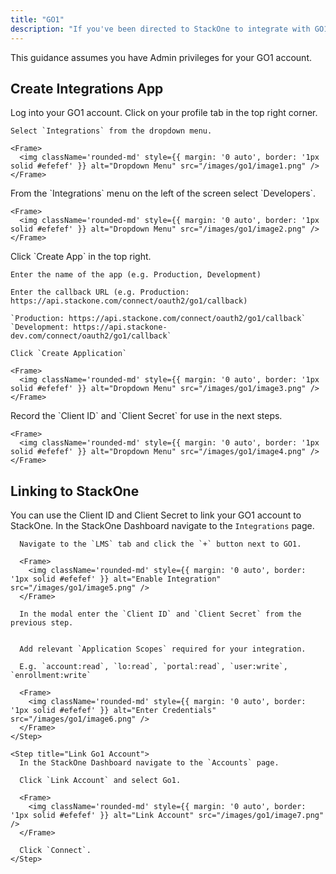 ```yaml
---
title: "GO1"
description: "If you've been directed to StackOne to integrate with GO1, the following steps will help you understand the process and any necessary actions to configure successful integration."
---
```


<Warning>
  This guidance assumes you have Admin privileges for your GO1 account.
</Warning>

## Create Integrations App

<Steps>
  <Step title="Log into GO1">
    Log into your GO1 account.
  </Step>

  <Step title="Navigate to Integrations">
    Click on your profile tab in the top right corner.

    Select `Integrations` from the dropdown menu.

    <Frame>
      <img className='rounded-md' style={{ margin: '0 auto', border: '1px solid #efefef' }} alt="Dropdown Menu" src="/images/go1/image1.png" />
    </Frame>
  </Step>

  <Step title="Navigate to Developers Tab">
    From the `Integrations` menu on the left of the screen select `Developers`.

    <Frame>
      <img className='rounded-md' style={{ margin: '0 auto', border: '1px solid #efefef' }} alt="Dropdown Menu" src="/images/go1/image2.png" />
    </Frame>
  </Step>

  <Step title="Create a New App">
    Click `Create App` in the top right.

    Enter the name of the app (e.g. Production, Development)

    Enter the callback URL (e.g. Production: https://api.stackone.com/connect/oauth2/go1/callback)

    `Production: https://api.stackone.com/connect/oauth2/go1/callback`
    `Development: https://api.stackone-dev.com/connect/oauth2/go1/callback`

    Click `Create Application`

    <Frame>
      <img className='rounded-md' style={{ margin: '0 auto', border: '1px solid #efefef' }} alt="Dropdown Menu" src="/images/go1/image3.png" />
    </Frame>
  </Step>

  <Step title="Note the Client ID and Secret">
    Record the `Client ID` and `Client Secret` for use in the next steps.

    <Frame>
      <img className='rounded-md' style={{ margin: '0 auto', border: '1px solid #efefef' }} alt="Dropdown Menu" src="/images/go1/image4.png" />
    </Frame>
  </Step>

</Steps>


## Linking to StackOne

You can use the Client ID and Client Secret to link your GO1 account to StackOne.
  <Steps>
    <Step title="Enable Go1 Integration">
      In the StackOne Dashboard navigate to the `Integrations` page.

      Navigate to the `LMS` tab and click the `+` button next to GO1.

      <Frame>
        <img className='rounded-md' style={{ margin: '0 auto', border: '1px solid #efefef' }} alt="Enable Integration" src="/images/go1/image5.png" />
      </Frame>

      In the modal enter the `Client ID` and `Client Secret` from the previous step.


      Add relevant `Application Scopes` required for your integration.

      E.g. `account:read`, `lo:read`, `portal:read`, `user:write`, `enrollment:write`

      <Frame>
        <img className='rounded-md' style={{ margin: '0 auto', border: '1px solid #efefef' }} alt="Enter Credentials" src="/images/go1/image6.png" />
      </Frame>
    </Step>

    <Step title="Link Go1 Account">
      In the StackOne Dashboard navigate to the `Accounts` page.

      Click `Link Account` and select Go1.

      <Frame>
        <img className='rounded-md' style={{ margin: '0 auto', border: '1px solid #efefef' }} alt="Link Account" src="/images/go1/image7.png" />
      </Frame>

      Click `Connect`.
    </Step>

  </Steps>
